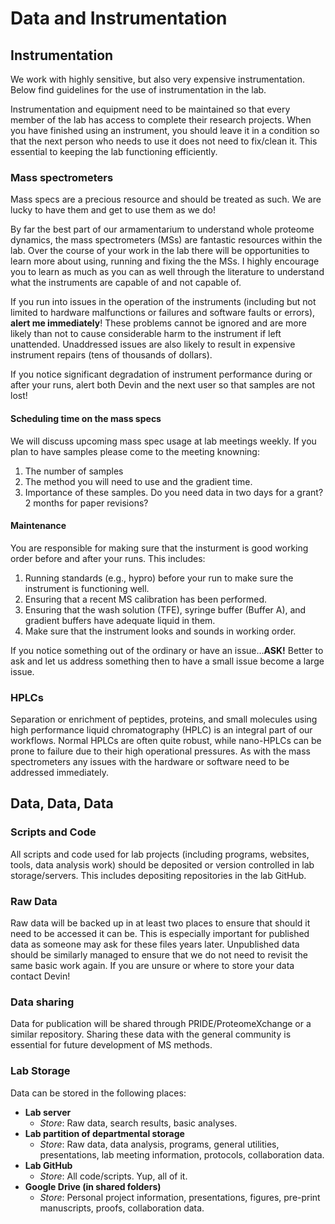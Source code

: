 # Data and Instrumentation {#data}

## Instrumentation

We work with highly sensitive, but also very expensive instrumentation. Below find guidelines for the use of instrumentation in the lab.

Instrumentation and equipment need to be maintained so that every member of the lab has access to complete their research projects. When you have finished using an instrument, you should leave it in a condition so that the next person who needs to use it does not need to fix/clean it. This essential to keeping the lab functioning efficiently.

### Mass spectrometers

Mass specs are a precious resource and should be treated as such. We are lucky to have them and get to use them as we do!

By far the best part of our armamentarium to understand whole proteome dynamics, the mass spectrometers (MSs) are fantastic resources within the lab. Over the course of your work in the lab there will be opportunities to learn more about using, running and fixing the the MSs. I highly encourage you to learn as much as you can as well through the literature to understand what the instruments are capable of and not capable of.

If you run into issues in the operation of the instruments (including but not limited to hardware malfunctions or failures and software faults or errors), **alert me immediately**! These problems cannot be ignored and are more likely than not to cause considerable harm to the instrument if left unattended. Unaddressed issues are also likely to result in expensive instrument repairs (tens of thousands of dollars).

If you notice significant degradation of instrument performance during or after your runs, alert both Devin and the next user so that samples are not lost!

#### Scheduling time on the mass specs
We will discuss upcoming mass spec usage at lab meetings weekly. If you plan to have samples please come to the meeting knowning:

1. The number of samples
2. The method you will need to use and the gradient time.
3. Importance of these samples. Do you need data in two days for a grant? 2 months for paper revisions?

#### Maintenance
You are responsible for making sure that the insturment is good working order before and after your runs. This includes:

1. Running standards (e.g., hypro) before your run to make sure the instrument is functioning well.
2. Ensuring that a recent MS calibration has been performed.
3. Ensuring that the wash solution (TFE), syringe buffer (Buffer A), and gradient buffers have adequate liquid in them.
4. Make sure that the instrument looks and sounds in working order.

If you notice something out of the ordinary or have an issue...**ASK!** Better to ask and let us address something then to have a small issue become a large issue.

### HPLCs

Separation or enrichment of peptides, proteins, and small molecules using high performance liquid chromatography (HPLC) is an integral part of our workflows. Normal HPLCs are often quite robust, while nano-HPLCs can be prone to failure due to their high operational pressures. As with the mass spectrometers any issues with the hardware or software need to be addressed immediately.

## Data, Data, Data

### Scripts and Code

All scripts and code used for lab projects (including programs, websites, tools, data analysis work) should be deposited or version controlled in lab storage/servers. This includes depositing repositories in the lab GitHub. 

### Raw Data

Raw data will be backed up in at least two places to ensure that should it need to be accessed it can be. This is especially important for published data as someone may ask for these files years later. Unpublished data should be similarly managed to ensure that we do not need to revisit the same basic work again. If you are unsure or where to store your data contact Devin!

### Data sharing

Data for publication will be shared through PRIDE/ProteomeXchange or a similar repository. Sharing these data with the general community is essential for future development of MS methods.

### Lab Storage

Data can be stored in the following places:

* **Lab server**
  + *Store*: Raw data, search results, basic analyses.
* **Lab partition of departmental storage**
  + *Store*: Raw data, data analysis, programs, general utilities, presentations, lab meeting information, protocols, collaboration data.
* **Lab GitHub**
  + *Store*: All code/scripts. Yup, all of it.
* **Google Drive (in shared folders)**
  + *Store*: Personal project information, presentations, figures, pre-print manuscripts, proofs, collaboration data.


